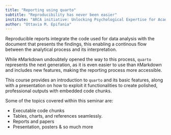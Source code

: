 ```yaml
---
title: "Reporting using quarto"
subtitle: "Reproducibility has never been easier"
institute: "ARCA initiative: Unlocking Psychological Expertise for Academic and Business Success"
author: "Ottavia M. Epifania"
---
```


Reproducible reports integrate the code used for data analysis with the document that presents the findings, this enabling a continous flow between the analytical process and its interpretation.

While `R`Markdown undoubtely opened the way to this process, `quarto` represents the next generation, as it is even easier to use than `R`Markdown and includes new features, making the reporting process more accessible. 

This course provides an introduction to `quarto` and its basic features, along with a presentation on how to exploit it functionalities to create polished, professional outputs with embedded code chunks.

Some of the topics covered within this seminar are:

- Executable code chunks 
- Tables, charts, and references seamlessly.
- Reports and papers
- Presentation, posters & so much more
